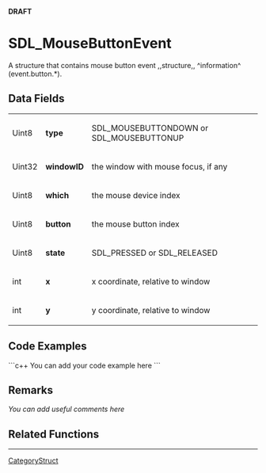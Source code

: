 <!-- pragma section-numbers off -->
<!-- pragma disable-camelcase -->
'''DRAFT'''

= SDL_MouseButtonEvent =
A structure that contains mouse button event ,,structure,, ^information^ (event.button.*).


== Data Fields ==
{|
|Uint8
|'''type'''
|SDL_MOUSEBUTTONDOWN or SDL_MOUSEBUTTONUP
|-
|Uint32
|'''windowID'''
|the window with mouse focus, if any
|-
|Uint8
|'''which'''
|the mouse device index
|-
|Uint8
|'''button'''
|the mouse button index
|-
|Uint8
|'''state'''
|SDL_PRESSED or SDL_RELEASED
|-
|int
|'''x'''
|x coordinate, relative to window
|-
|int
|'''y'''
|y coordinate, relative to window
|}

== Code Examples ==
```c++
You can add your code example here
```

== Remarks ==
''You can add useful comments here''

== Related Functions ==

----
[[CategoryStruct]]
